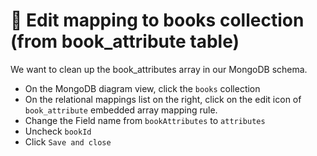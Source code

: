 
# 👐 Edit mapping to books collection (from book_attribute table) 


We want to clean up the book_attributes array in our MongoDB schema.

- On the MongoDB diagram view, click the `books` collection
- On the relational mappings list on the right, click on the edit icon of `book_attribute` embedded array mapping rule.
- Change the Field name from `bookAttributes` to `attributes`
- Uncheck `bookId`
- Click `Save and close`


<Screenshot url="https://www.mongodb.com/products/tools/relational-migrator" src="img/150-image-001.png" alt="Screenshot of the connect modal" />

